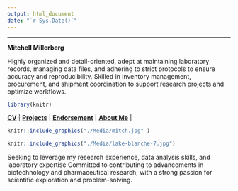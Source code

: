 ```yaml
---
output: html_document
date: "`r Sys.Date()`"
---
```

___

**Mitchell Millerberg **

Highly organized and detail-oriented, adept at maintaining laboratory records, managing data files, and adhering to strict protocols to ensure accuracy and reproducibility. Skilled in inventory management, procurement, and shipment coordination to support research projects and optimize workflows.

```r
library(knitr)
```
| **[CV](https://mitch-millerberg.github.io/About_Me/Mitchell_Millerberg_Resume.pdf)** | **[Projects](https://mitch-millerberg.github.io/Projects)** | **[Endorsement](https://mitch-millerberg.github.io/)** | **[About Me](https://mitch-millerberg.github.io/)** |



```r
knitr::include_graphics("./Media/mitch.jpg" )

knitr::include_graphics("./Media/lake-blanche-7.jpg")

```

Seeking to leverage my research experience, data analysis skills, and laboratory expertise Committed to contributing to advancements in biotechnology and pharmaceutical research, with a strong passion for scientific exploration and problem-solving.







